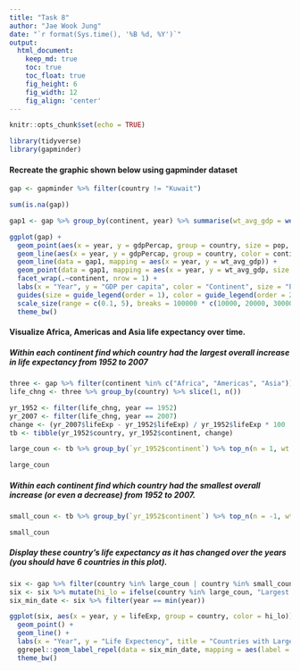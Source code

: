 ```yaml
---
title: "Task 8"
author: "Jae Wook Jung"
date: "`r format(Sys.time(), '%B %d, %Y')`"
output:
  html_document:  
    keep_md: true
    toc: true
    toc_float: true
    fig_height: 6
    fig_width: 12
    fig_align: 'center'
---
```


```r
knitr::opts_chunk$set(echo = TRUE)
```

```r
library(tidyverse)
library(gapminder)
```

#### Recreate the graphic shown below using gapminder dataset

```r
gap <- gapminder %>% filter(country != "Kuwait")

sum(is.na(gap))

gap1 <- gap %>% group_by(continent, year) %>% summarise(wt_avg_gdp = weighted.mean(gdpPercap, pop), pop = sum(pop))
```

```r
ggplot(gap) +
  geom_point(aes(x = year, y = gdpPercap, group = country, size = pop, color = continent)) +
  geom_line(aes(x = year, y = gdpPercap, group = country, color = continent)) +
  geom_line(data = gap1, mapping = aes(x = year, y = wt_avg_gdp)) +
  geom_point(data = gap1, mapping = aes(x = year, y = wt_avg_gdp, size = pop)) +
  facet_wrap(.~continent, nrow = 1) +
  labs(x = "Year", y = "GDP per capita", color = "Continent", size = "Population (100k)") +
  guides(size = guide_legend(order = 1), color = guide_legend(order = 2)) +
  scale_size(range = c(0.1, 5), breaks = 100000 * c(10000, 20000, 30000), labels = c("10000", "20000", "30000")) +
  theme_bw()
```

#### Visualize Africa, Americas and Asia life expectancy over time.



##### Within each continent find which country had the largest overall increase in life expectancy from 1952 to 2007

```r
three <- gap %>% filter(continent %in% c("Africa", "Americas", "Asia"))
life_chng <- three %>% group_by(country) %>% slice(1, n())

yr_1952 <- filter(life_chng, year == 1952)
yr_2007 <- filter(life_chng, year == 2007)
change <- (yr_2007$lifeExp - yr_1952$lifeExp) / yr_1952$lifeExp * 100
tb <- tibble(yr_1952$country, yr_1952$continent, change)

large_coun <- tb %>% group_by(`yr_1952$continent`) %>% top_n(n = 1, wt = change) %>% pull(`yr_1952$country`)

large_coun
```

##### Within each continent find which country had the smallest overall increase (or even a decrease) from 1952 to 2007.

```r
small_coun <- tb %>% group_by(`yr_1952$continent`) %>% top_n(n = -1, wt = change) %>% pull(`yr_1952$country`)

small_coun
```

##### Display these country's life expectancy as it has changed over the years (you should have 6 countries in this plot).

```r
six <- gap %>% filter(country %in% large_coun | country %in% small_coun)
six <- six %>% mutate(hi_lo = ifelse(country %in% large_coun, "Largest Increase", "Smallest Increase"))
six_min_date <- six %>% filter(year == min(year))

ggplot(six, aes(x = year, y = lifeExp, group = country, color = hi_lo)) +
  geom_point() +
  geom_line() +
  labs(x = "Year", y = "Life Expectency", title = "Countries with Largest and Smallest\nLife Expecency Change in Each Continent", color = "Group")+
  ggrepel::geom_label_repel(data = six_min_date, mapping = aes(label = country)) +
  theme_bw()

```

